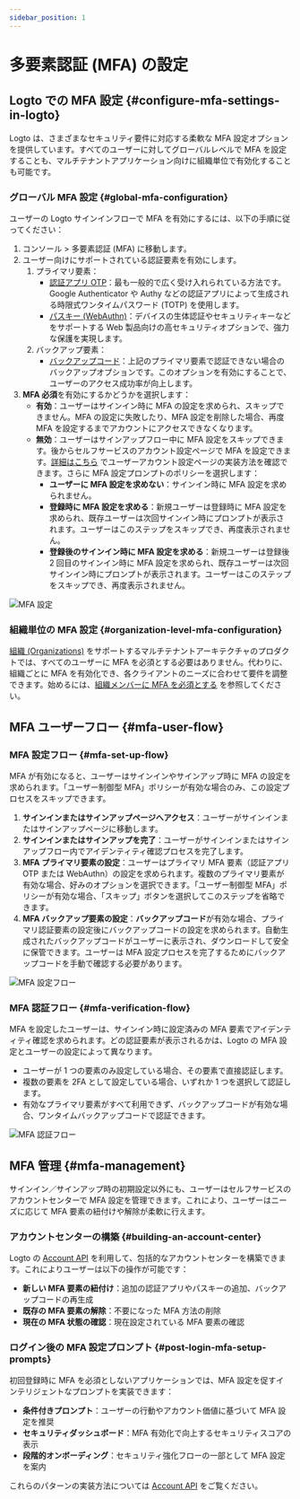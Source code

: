 ```yaml
---
sidebar_position: 1
---
```


# 多要素認証 (MFA) の設定

## Logto での MFA 設定 \{#configure-mfa-settings-in-logto}

Logto は、さまざまなセキュリティ要件に対応する柔軟な MFA 設定オプションを提供しています。すべてのユーザーに対してグローバルレベルで MFA を設定することも、マルチテナントアプリケーション向けに組織単位で有効化することも可能です。

### グローバル MFA 設定 \{#global-mfa-configuration}

ユーザーの Logto サインインフローで MFA を有効にするには、以下の手順に従ってください：

1. <CloudLink to="/mfa">コンソール > 多要素認証 (MFA)</CloudLink> に移動します。
2. ユーザー向けにサポートされている認証要素を有効にします。
   1. プライマリ要素：
      - [認証アプリ OTP](/end-user-flows/mfa/authenticator-app-otp)：最も一般的で広く受け入れられている方法です。Google Authenticator や Authy などの認証アプリによって生成される時限式ワンタイムパスワード (TOTP) を使用します。
      - [パスキー (WebAuthn)](/end-user-flows/mfa/webauthn)：デバイスの生体認証やセキュリティキーなどをサポートする Web 製品向けの高セキュリティオプションで、強力な保護を実現します。
   2. バックアップ要素：
      - [バックアップコード](/end-user-flows/mfa/backup-codes)：上記のプライマリ要素で認証できない場合のバックアップオプションです。このオプションを有効にすることで、ユーザーのアクセス成功率が向上します。
3. **MFA 必須**を有効にするかどうかを選択します：
   - **有効**：ユーザーはサインイン時に MFA の設定を求められ、スキップできません。MFA の設定に失敗したり、MFA 設定を削除した場合、再度 MFA を設定するまでアカウントにアクセスできなくなります。
   - **無効**：ユーザーはサインアップフロー中に MFA 設定をスキップできます。後からセルフサービスのアカウント設定ページで MFA を設定できます。[詳細はこちら](/end-user-flows/account-settings/) でユーザーアカウント設定ページの実装方法を確認できます。さらに MFA 設定プロンプトのポリシーを選択します：
     - **ユーザーに MFA 設定を求めない**：サインイン時に MFA 設定を求められません。
     - **登録時に MFA 設定を求める**：新規ユーザーは登録時に MFA 設定を求められ、既存ユーザーは次回サインイン時にプロンプトが表示されます。ユーザーはこのステップをスキップでき、再度表示されません。
     - **登録後のサインイン時に MFA 設定を求める**：新規ユーザーは登録後 2 回目のサインイン時に MFA 設定を求められ、既存ユーザーは次回サインイン時にプロンプトが表示されます。ユーザーはこのステップをスキップでき、再度表示されません。

<img src="/img/assets/configure-mfa.png" alt="MFA 設定" />

### 組織単位の MFA 設定 \{#organization-level-mfa-configuration}

[組織 (Organizations)](/organizations) をサポートするマルチテナントアーキテクチャのプロダクトでは、すべてのユーザーに MFA を必須とする必要はありません。代わりに、組織ごとに MFA を有効化でき、各クライアントのニーズに合わせて要件を調整できます。始めるには、[組織メンバーに MFA を必須とする](/organizations/organization-management#require-mfa-for-organization-members) を参照してください。

## MFA ユーザーフロー \{#mfa-user-flow}

### MFA 設定フロー \{#mfa-set-up-flow}

MFA が有効になると、ユーザーはサインインやサインアップ時に MFA の設定を求められます。「ユーザー制御型 MFA」ポリシーが有効な場合のみ、この設定プロセスをスキップできます。

1. **サインインまたはサインアップページへアクセス**：ユーザーがサインインまたはサインアップページに移動します。
2. **サインインまたはサインアップを完了**：ユーザーがサインインまたはサインアップフロー内でアイデンティティ確認プロセスを完了します。
3. **MFA プライマリ要素の設定**：ユーザーはプライマリ MFA 要素（認証アプリ OTP または WebAuthn）の設定を求められます。複数のプライマリ要素が有効な場合、好みのオプションを選択できます。「ユーザー制御型 MFA」ポリシーが有効な場合、「スキップ」ボタンを選択してこのステップを省略できます。
4. **MFA バックアップ要素の設定**：**バックアップコード**が有効な場合、プライマリ認証要素の設定後にバックアップコードの設定を求められます。自動生成されたバックアップコードがユーザーに表示され、ダウンロードして安全に保管できます。ユーザーは MFA 設定プロセスを完了するためにバックアップコードを手動で確認する必要があります。

<img src="/img/assets/link-mfa.png" alt="MFA 設定フロー" />

### MFA 認証フロー \{#mfa-verification-flow}

MFA を設定したユーザーは、サインイン時に設定済みの MFA 要素でアイデンティティ確認を求められます。どの認証要素が表示されるかは、Logto の MFA 設定とユーザーの設定によって異なります。

- ユーザーが 1 つの要素のみ設定している場合、その要素で直接認証します。
- 複数の要素を 2FA として設定している場合、いずれか 1 つを選択して認証します。
- 有効なプライマリ要素がすべて利用できず、バックアップコードが有効な場合、ワンタイムバックアップコードで認証できます。

<img src="/img/assets/verify-mfa.png" alt="MFA 認証フロー" />

## MFA 管理 \{#mfa-management}

サインイン／サインアップ時の初期設定以外にも、ユーザーはセルフサービスのアカウントセンターで MFA 設定を管理できます。これにより、ユーザーはニーズに応じて MFA 要素の紐付けや解除が柔軟に行えます。

### アカウントセンターの構築 \{#building-an-account-center}

Logto の [Account API](/end-user-flows/account-settings/by-account-api) を利用して、包括的なアカウントセンターを構築できます。これによりユーザーは以下の操作が可能です：

- **新しい MFA 要素の紐付け**：追加の認証アプリやパスキーの追加、バックアップコードの再生成
- **既存の MFA 要素の解除**：不要になった MFA 方法の削除
- **現在の MFA 状態の確認**：現在設定されている MFA 要素の確認

### ログイン後の MFA 設定プロンプト \{#post-login-mfa-setup-prompts}

初回登録時に MFA を必須としないアプリケーションでは、MFA 設定を促すインテリジェントなプロンプトを実装できます：

- **条件付きプロンプト**：ユーザーの行動やアカウント価値に基づいて MFA 設定を推奨
- **セキュリティダッシュボード**：MFA 有効化で向上するセキュリティスコアの表示
- **段階的オンボーディング**：セキュリティ強化フローの一部として MFA 設定を案内

これらのパターンの実装方法については [Account API](/end-user-flows/account-settings/by-account-api) をご覧ください。
